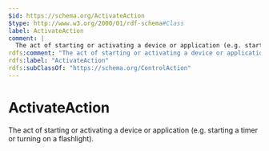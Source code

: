 ```yaml
---
$id: https://schema.org/ActivateAction
$type: http://www.w3.org/2000/01/rdf-schema#Class
label: ActivateAction
comment: |
  The act of starting or activating a device or application (e.g. starting a timer or turning on a flashlight).
rdfs:comment: "The act of starting or activating a device or application (e.g. starting a timer or turning on a flashlight)."
rdfs:label: "ActivateAction"
rdfs:subClassOf: "https://schema.org/ControlAction"
---
```


# ActivateAction

The act of starting or activating a device or application (e.g. starting a timer or turning on a flashlight).

